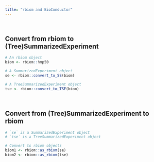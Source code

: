 ```yaml
---
title: "rbiom and BioConductor"
---
```



<br>

## Convert from rbiom to (Tree)SummarizedExperiment

```r
# An rbiom object
biom <- rbiom::hmp50

# A SummarizedExperiment object
se <- rbiom::convert_to_SE(biom)

# A TreeSummarizedExperiment object
tse <- rbiom::convert_to_TSE(biom)
```


<br>

## Convert from (Tree)SummarizedExperiment to rbiom

```r
# `se` is a SummarizedExperiment object
# `tse` is a TreeSummarizedExperiment object

# Convert to rbiom objects
biom1 <- rbiom::as_rbiom(se)
biom2 <- rbiom::as_rbiom(tse)
```

